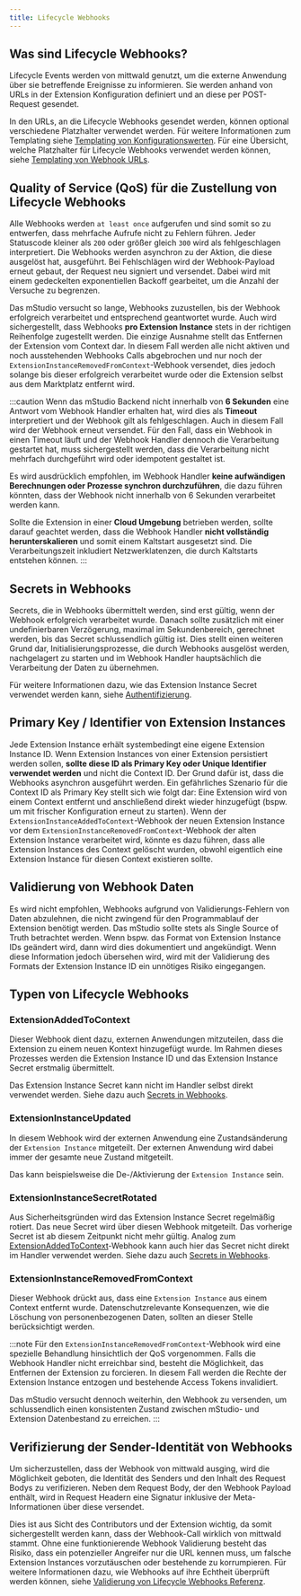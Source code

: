 ```yaml
---
title: Lifecycle Webhooks
---
```


## Was sind Lifecycle Webhooks?

Lifecycle Events werden von mittwald genutzt, um die externe Anwendung über sie betreffende Ereignisse zu informieren.
Sie werden anhand von URLs in der Extension Konfiguration definiert und an diese per POST-Request gesendet.

In den URLs, an die Lifecycle Webhooks gesendet werden, können optional verschiedene Platzhalter verwendet werden.
Für weitere Informationen zum Templating siehe [Templating von Konfigurationswerten](../templating).
Für eine Übersicht, welche Platzhalter für Lifecycle Webhooks verwendet werden können, siehe [Templating von Webhook URLs](../../../reference/webhooks#templating-von-webhook-urls).

## Quality of Service (QoS) für die Zustellung von Lifecycle Webhooks

Alle Webhooks werden `at least once` aufgerufen und sind somit so zu entwerfen, dass mehrfache Aufrufe nicht zu Fehlern führen.
Jeder Statuscode kleiner als `200` oder größer gleich `300` wird als fehlgeschlagen interpretiert.
Die Webhooks werden asynchron zu der Aktion, die diese ausgelöst hat, ausgeführt.
Bei Fehlschlägen wird der Webhook-Payload erneut gebaut, der Request neu signiert und versendet.
Dabei wird mit einem gedeckelten exponentiellen Backoff gearbeitet, um die Anzahl der Versuche zu begrenzen.

Das mStudio versucht so lange, Webhooks zuzustellen, bis der Webhook erfolgreich verarbeitet und entsprechend geantwortet wurde.
Auch wird sichergestellt, dass Webhooks **pro Extension Instance** stets in der richtigen Reihenfolge zugestellt werden.
Die einzige Ausnahme stellt das Entfernen der Extension vom Context dar.
In diesem Fall werden alle nicht aktiven und noch ausstehenden Webhooks Calls abgebrochen
und nur noch der `ExtensionInstanceRemovedFromContext`-Webhook versendet, dies jedoch solange bis dieser erfolgreich verarbeitet wurde
oder die Extension selbst aus dem Marktplatz entfernt wird.

:::caution
Wenn das mStudio Backend nicht innerhalb von **6 Sekunden** eine Antwort vom Webhook Handler erhalten hat,
wird dies als **Timeout** interpretiert und der Webhook gilt als fehlgeschlagen.
Auch in diesem Fall wird der Webhook erneut versendet.
Für den Fall, dass ein Webhook in einen Timeout läuft und der Webhook Handler dennoch die Verarbeitung gestartet hat,
muss sichergestellt werden, dass die Verarbeitung nicht mehrfach durchgeführt wird oder idempotent gestaltet ist.

Es wird ausdrücklich empfohlen, im Webhook Handler **keine aufwändigen Berechnungen oder Prozesse synchron durchzuführen**,
die dazu führen könnten, dass der Webhook nicht innerhalb von 6 Sekunden verarbeitet werden kann.

Sollte die Extension in einer **Cloud Umgebung** betrieben werden, sollte darauf geachtet werden,
dass die Webhook Handler **nicht vollständig herunterskalieren** und somit einem Kaltstart ausgesetzt sind.
Die Verarbeitungszeit inkludiert Netzwerklatenzen, die durch Kaltstarts entstehen können.
:::

## Secrets in Webhooks

Secrets, die in Webhooks übermittelt werden, sind erst gültig, wenn der Webhook erfolgreich verarbeitet wurde.
Danach sollte zusätzlich mit einer undefinierbaren Verzögerung, maximal im Sekundenbereich, gerechnet werden, bis das Secret schlussendlich gültig ist.
Dies stellt einen weiteren Grund dar, Initialisierungsprozesse, die durch Webhooks ausgelöst werden, nachgelagert zu starten
und im Webhook Handler hauptsächlich die Verarbeitung der Daten zu übernehmen.

Für weitere Informationen dazu, wie das Extension Instance Secret verwendet werden kann, siehe [Authentifizierung](../authentication#extension-instance-secret).

## Primary Key / Identifier von Extension Instances

Jede Extension Instance erhält systembedingt eine eigene Extension Instance ID.
Wenn Extension Instances von einer Extension persistiert werden sollen,
**sollte diese ID als Primary Key oder Unique Identifier verwendet werden** und nicht die Context ID.
Der Grund dafür ist, dass die Webhooks asynchron ausgeführt werden.
Ein gefährliches Szenario für die Context ID als Primary Key stellt sich wie folgt dar:
Eine Extension wird von einem Context entfernt und anschließend direkt wieder hinzugefügt (bspw. um mit frischer Konfiguration erneut zu starten).
Wenn der `ExtensionInstanceAddedToContext`-Webhook der neuen Extension Instance vor dem `ExtensionInstanceRemovedFromContext`-Webhook der alten Extension Instance verarbeitet wird,
könnte es dazu führen, dass alle Extension Instances des Context gelöscht wurden, obwohl eigentlich eine Extension Instance für diesen Context existieren sollte.

## Validierung von Webhook Daten

Es wird nicht empfohlen, Webhooks aufgrund von Validierungs-Fehlern von Daten abzulehnen, die nicht zwingend für den Programmablauf der Extension benötigt werden.
Das mStudio sollte stets als Single Source of Truth betrachtet werden.
Wenn bspw. das Format von Extension Instance IDs geändert wird, dann wird dies dokumentiert und angekündigt.
Wenn diese Information jedoch übersehen wird, wird mit der Validierung des Formats der Extension Instance ID ein unnötiges Risiko eingegangen.

## Typen von Lifecycle Webhooks

### ExtensionAddedToContext

Dieser Webhook dient dazu, externen Anwendungen mitzuteilen, dass die Extension zu einem neuen Kontext hinzugefügt wurde.
Im Rahmen dieses Prozesses werden die Extension Instance ID und das Extension Instance Secret erstmalig übermittelt.

Das Extension Instance Secret kann nicht im Handler selbst direkt verwendet werden.
Siehe dazu auch [Secrets in Webhooks](#secrets-in-webhooks).

### ExtensionInstanceUpdated

In diesem Webhook wird der externen Anwendung eine Zustandsänderung der `Extension Instance` mitgeteilt.
Der externen Anwendung wird dabei immer der gesamte neue Zustand mitgeteilt.

Das kann beispielsweise die De-/Aktivierung der `Extension Instance` sein.

### ExtensionInstanceSecretRotated

Aus Sicherheitsgründen wird das Extension Instance Secret regelmäßig rotiert.
Das neue Secret wird über diesen Webhook mitgeteilt.
Das vorherige Secret ist ab diesem Zeitpunkt nicht mehr gültig.
Analog zum [ExtensionAddedToContext](#extensionaddedtocontext)-Webhook kann auch hier das Secret nicht direkt im Handler verwendet werden.
Siehe dazu auch [Secrets in Webhooks](#secrets-in-webhooks).

### ExtensionInstanceRemovedFromContext

Dieser Webhook drückt aus, dass eine `Extension Instance` aus einem Context entfernt wurde.
Datenschutzrelevante Konsequenzen, wie die Löschung von personenbezogenen Daten, sollten an dieser Stelle berücksichtigt werden.

:::note
Für den `ExtensionInstanceRemovedFromContext`-Webhook wird eine spezielle Behandlung hinsichtlich der QoS vorgenommen.
Falls die Webhook Handler nicht erreichbar sind, besteht die Möglichkeit, das Entfernen der Extension zu forcieren.
In diesem Fall werden die Rechte der Extension Instance entzogen und bestehende Access Tokens invalidiert.

Das mStudio versucht dennoch weiterhin, den Webhook zu versenden,
um schlussendlich einen konsistenten Zustand zwischen mStudio- und Extension Datenbestand zu erreichen.
:::

## Verifizierung der Sender-Identität von Webhooks

Um sicherzustellen, dass der Webhook von mittwald ausging, wird die Möglichkeit geboten, die Identität des Senders und den Inhalt des Request Bodys zu verifizieren.
Neben dem Request Body, der den Webhook Payload enthält, wird in Request Headern eine Signatur inklusive der Meta-Informationen über diese versendet.

Dies ist aus Sicht des Contributors und der Extension wichtig, da somit sichergestellt werden kann, dass der Webhook-Call wirklich von mittwald stammt.
Ohne eine funktionierende Webhook Validierung besteht das Risiko, dass ein potenzieller Angreifer nur die URL kennen muss, um falsche Extension Instances vorzutäuschen oder bestehende zu korrumpieren.
Für weitere Informationen dazu, wie Webhooks auf ihre Echtheit überprüft werden können, siehe [Validierung von Lifecycle Webhooks Referenz](../../../reference/webhooks#validierung-von-lifecycle-webhooks).
